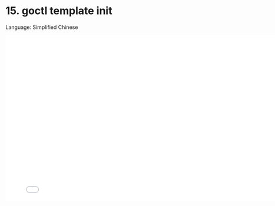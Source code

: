 # 15. goctl template init

Language: Simplified Chinese

<iframe src="//player.bilibili.com/player.html?bvid=BV12S4y177ue&page=1"
    width="800"
    height="450"
    frameborder="0"
    allowfullscreen
    scrolling="no"
    border="0"
    framespacing="0"
    allowfullscreen="true">
</iframe>
